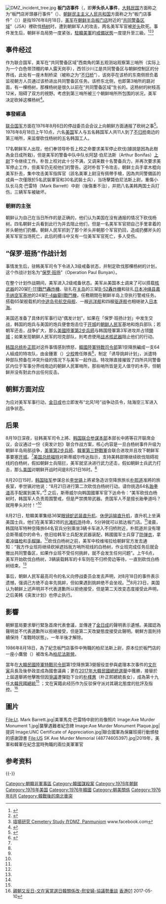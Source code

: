 {{Refimprove|time=2013-03-14T08:17:37+00:00 }}
{{noteTA
|G1=Aero
|1=zh-hans:鬼怪; zh-hant:幽靈;
}}
[[File:DMZ_incident_tree.jpg|thumb]]
'''板门店事件'''（{{Kor|諺=판문점 도끼 살인 사건|漢=板門店 도끼 殺人事件|附=無義文字}}，即'''斧头杀人事件'''，[[大韩民国|大韩民国]]方面称之为“板門店斧頭暴行事件”（{{Kor|名=南|諺=판문점 도끼 만행 사건|漢=板門店 도끼 蠻行事件|附=無義文字}}）、[[朝鲜民主主义人民共和国|朝鲜民主主义人民共和国]]方面称之为“板门店事件”（{{Kor|名=北|諺=판문점 사건|漢=板門店事件|附=無義文字}}））是指1976年8月18日，[[美军|美军]]在[[朝鲜半岛|朝鲜半岛]][[板门店|板门店]]附近的“[[共同警备区域|共同警备区域]]”（JSA）裡砍伐[[杨树|杨树]]时，遭到朝鲜军人的攻击，两名美军军官被[[斧头|斧头]]砍死。事件发生后，朝鲜半岛局势一度紧张，[[駐韓美軍|駐韓美軍]]的[[戒備狀態|戒備狀態]]一度提升至三級。<ref>{{cite web |url=http://history.huanqiu.com/globaltimes/2013-03/3772533.html |title=1976年美韩为“砍树危机”曾密订攻朝计划 |accessdate=2013-03-28 |publisher=环球网 |work= |language=zh-hans |archive-url=https://web.archive.org/web/20130602103309/http://history.huanqiu.com/globaltimes/2013-03/3772533.html |archive-date=2013-06-02 |dead-url=yes }}</ref><ref>{{cite web|url=http://www.ccdy.cn/lishi/gouchen/201304/t20130411_616548.htm|title=1976年美韩密订攻朝计划 韩为何选跆拳道高手|accessdate=2013-04-11|publisher=中国文化传媒网|work=|language=zh-hans|deadurl=yes|archiveurl=https://web.archive.org/web/20130415015252/http://www.ccdy.cn/lishi/gouchen/201304/t20130411_616548.htm|archivedate=2013年4月15日|df=}}</ref><ref name="#1">[https://www.facebook.com/hongkongcemetery/posts/396685997561443?notif_id=1551236413816633&notif_t=page_post_reaction/ 墳場研究 Cemetery Study 在DMZ, Panmunjom] www.facebook.com</ref>

== 事件经过 ==
作为联合国军，美军在“共同警备区域”西南角的第五观测站观察第三哨所（实际上为一个白色带顶棚的单人露天岗亭），西邻沙川江是共同警备区与朝鲜控制区的分界线，此处有一座木制桥梁（被称之为“[[不归桥|不归桥]]”），该岗亭在该桥的东南侧担负着监视朝方人员通过该桥进出共同警备区任务。该桥东北侧，也即第3哨所的路对面，有一棵杨树，那棵杨树是很久以前在“共同警备区域”生长的。这杨树的树枝高12米，阻碍了双方的視野。考虑到第三哨所被三个朝鲜哨所所包围的状况，美军决定砍掉这棵杨树<ref name="fish" >{{cite journal |language=zh-hans |author=扬子晚报 |title=《1976年美韩密订攻朝计划》|journal=《快乐老人报》 |volume=第353期 |year=2013年 |pages=第16页 }}</ref>。

=== 事發經過 ===

[[联合国军|联合国军]]方面在1976年8月6日的停战委员会会议上向朝鲜方面通报了砍树之事<ref>{{cite web|language=zh-hans|url=http://news.hainan.net/newshtml08/2010w8r5/668517f0.htm|title=一棵树引发的血案 险些引爆第三次世界大战|publisher=海南在线|date=2010-08-05|accessdate=2010-08-05|deadurl=yes|archiveurl=https://web.archive.org/web/20101013015806/http://news.hainan.net/newshtml08/2010w8r5/668517f0.htm|archivedate=2010-10-13}}</ref>。1976年8月18日上午10点，六名[[美国|美国]]军人与五名韩国军人共11人到了[[不归桥|不归桥]]南边的第三哨所，来监督砍伐杨树的五名韩国工人。

17名朝鲜军人出现，他们奉领导朴哲上校之命要求美军停止砍伐(據說是因為此樹為金日成所栽)，但是美军的警备中队中队长阿瑟·伯尼法斯（Arthur Bonifas）[[上尉|上尉]]下令继续工作。朴哲上校对此十分不满，又调来数十名警备兵力，并再次要求美军停止工作，但美军仍无视他们的警告。这时朴哲下令攻击，朝鲜士兵手拿木棍向美军扑去，集中攻击美军指挥官（該名美軍上尉沒有佩帶手槍，因為共同警備區的成員一次僅限於5名武裝軍官和30名武裝士兵），当场擊斃伯尼法斯上尉，重傷小队长马克·巴雷特（Mark Barrett）中尉（後傷重不治），并把八名美韩两国士兵打伤，三辆军车被破坏。

=== 朝鲜的主张 ===
朝鲜认为自己在当日所作的是正确的，他们认为美国在没有通报的情况下砍伐杨树。四名朝鲜士兵看到此行为并去阻止他们，但是一名美军军官把自己手里拿着的斧头朝他们扔擲。朝鲜人民军抓到了那个斧头并朝那个军官扔回，造成扔擲斧头的美军军官当场死亡，此后的搏斗中又有一位美军军官死亡，多人受伤。

== “保罗·班扬”作战计划 ==
事情发生后，驻韩美军司令{{Link-en|理查德·斯蒂威尔|Richard G. Stilwell}}下令进入3级戒备状态，并制定砍伐那棵杨树的计划，这个作战计划名为“[[保罗·班扬|保罗·班扬]]”（Operation Paul Bunyan）。

在整个计划作战期间，美军进入2级戒备状态。美军从美国本土调来了可以搭载[[核武器|核武器]]的20架[[F-111戰鬥轟炸機|F-111戰鬥轟炸機]]、驻扎在[[关岛|关岛]]的三架[[B-52轟炸機|B-52轟炸機]]和驻扎[[日本|日本]][[冲绳县|冲绳县]][[嘉手纳空军基地|嘉手纳空军基地]]的24架[[F-4幽靈II戰鬥機|F-4幽靈II戰鬥機]]，任務期間在朝鲜半岛上空执行警戒任务。搭载65架舰载机的[[中途岛号航空母舰|中途岛号航空母舰]]、一艘[[巡洋舰|巡洋舰]]和四艘[[驱逐舰|驱逐舰]]也相继驶入[[日本海|日本海]]。

美国还准备了具体的军事行动“偶发计划”，如果在「保罗·班扬计划」中发生交战，韩国的炮兵与美国的炮兵便會炮击位于[[开城|开城]]的[[朝鲜人民军|朝鲜人民军]]基地和炮兵部队；若朝军还击，战争扩大，那么[[美國陸軍第2步兵師|美國陸軍第2步兵師]]与韩国陸軍第3军进攻并占领[[開城|開城]]；如果发现朝鲜人民军的坦克部队，則考虑使用[[核武器|战术核武器]]阻止他们的行动。

[[韩国总统|韩国总统]][[朴正熙|朴正熙]]对这件事情感到愤怒，[[韓國陸軍特戰司令部|韓國陸軍特戰司令部]]第1空降旅編成一支64人組成的特攻队，由金鍾憲（{{lang|ko|김종헌}}）[[少校|少校]]擔任隊長<ref name="東亞日報">{{Cite news |title= 남산의 부장들 (94) 판문점「도끼만행」…朴대통령 격노 |date=1992-05-30 |publisher=[[東亞日報|동아일보]] |page=19}}</ref>，制定「诱导挑衅计划」，派遣特种部队预备在冲突升级的情况下与美军一起作战。特攻隊直接摧毁了四所共同警备区内位于军事分界线南边的朝鲜人民軍哨所，那些哨所皆是无人值守的木亭，但朝鲜并没有對此作出任何反击。

== 朝鲜方面对应 ==
为应对美军军事行动，[[金日成|金日成]]也立即发布“北风1号”战争动员令，陆海空三军进入战争状态。

== 后果 ==
8月19日深夜，驻韩美军司令{{Link-en|理查德·斯蒂威尔|Richard G. Stilwell}}上將、[[韩国联合参谋本部|韩国联合参谋本部]]本部长{{Link-ko|柳炳贤|류병현}}中將等召开联席会议，会议通过一份《突发计划》联合作战方案，核心内容是一旦白杨树事件升级为朝鲜半岛局部战争，[[美軍第2步兵師|美軍第2步兵師]]、[[大韓民國第三野戰軍|韓軍第三野戰軍]]会联合进攻并且攻下朝鲜军事要塞[[开城|开城]]。<ref name="fish" />[[美国总统|美国总统]][[傑拉爾德·福特|福特]]对斯蒂威尔传达指示，支持美韩部隊继续砍伐阻碍视线的白杨树，假如朝鲜士兵阻拦，美军就坚决进行武力还击，假如朝鲜士兵武力打击，那么[[美国|美国]]对朝鲜开战时间是8月21日16时。<ref name="fish" />

8月20日15时，[[韩国陆军|韩国陆军]]参谋总长[[李世镐_(韩国)|李世镐]]上將紧急造访空降旅旅长[[朴熙道|朴熙道]]准將的旅長室，李世镐对他说：“8月21日进行第二次砍伐白杨树行动。请你挑选64名[[跆拳道|跆拳道]]高手配属到美军。”<ref name="fish" /> 之后，斯蒂威尔向韩国國軍军官下达命令：“美军砍伐白杨树时，韩国军人负责周围警戒，但是严禁携带武器。贵国军人不是擅长跆拳道吗？就用拳头对付！”<ref name="fish" />

8月21日，駐韓美軍集结36架[[AH-1眼鏡蛇直升機|眼镜蛇武装直升机]]、[[UH-1直升機|休伊运输直升机]]，直升机上坐满美国士兵，他们在美军第2师的[[光滩机场|光滩机场]]待命，5分钟就可以抵达板门店。<ref name="fish" />凌晨，韩国陆军特种空降旅64名官兵分别乘坐3辆卡车进入不归桥附近，朴熙道并没有理会斯蒂威尔的命令，依旧给韩军士兵配发武器装配，韩國國军士兵穿了[[防弹衣|防弹衣]]，拿着[[冲锋枪|冲锋枪]]和[[手榴弹|手榴弹]]。<ref name="fish" />砍伐白杨树之前，美军中校维埃拉给朝鲜官方发去通知：“我方作业班将继续砍掉遮挡我方哨所视线的白杨树，作业班完成任务后就会撤出共同警备区，如果作业班不受任何挑衅，就不会发生任何问题”。上午6点，美军开始砍伐白杨树，3辆装载韩军的卡车则在不归桥旁边等待，一直到砍伐白杨树结束。<ref name="fish" />

事后，朝鲜人民军最高司令的名义向停战委员会发去声明，对8月18日的事件表示遗憾，强调己方绝不会率先挑衅，但如果遇到挑衅绝不会坐视。<ref name="fish" />8月23日，美国认为朝鲜上述声明并不代表道歉所以拒绝接受，但是第二天改变态度接受此声明，之后美韩《突发计划》也停止执行。

== 影響 ==
朝鮮當局要求舉行緊急首席代表會議，並傳達了[[金日成|金日成]]的聲明表示遺憾。美國認為聲明並不代表道歉所以拒絕接受，但是第二天改變態度接受此聲明。朝鮮方面則持續保持「准戰時狀態」，一年半後才解除。

1986年8月18日，為了紀念板門店事件中殉職的柏尼法斯上尉，原本位於板門店的一座小鷹營（{{lang|en|Camp Kitty Hawk}}）被改名為[[柏尼法斯營|柏尼法斯營]]。

當年在[[大韓民國陸軍特戰司令部|大韓民國陸軍特戰司令部]]第1空降旅第3營服役並參與處理本次事件的[[文在寅|文在寅]]兵長及後參政並成為國會議員；更在[[2017年大韓民國總統選舉|2017年大韓民國總統選舉]]中獲勝，接替於上屆選舉將他擊敗但因[[2016年崔順實干政醜聞|爭議]]遭彈劾下台的[[朴槿惠|朴槿惠]]（朴正熙總統長女），成為第十九任[[大韓民國總統|大韓民國總統]]<ref name="#1"/>
；文在寅籍此经历作为反驳保守派对其親北態度的批評及指控。<ref>[https://www.hk01.com/韓國大選/89938/親朝又反日-文在寅當選日韓關係改-慰安婦-協議勢重談  親朝又反日-文在寅當選日韓關係改-慰安婦-協議勢重談] {{Wayback|url=https://www.hk01.com/%E9%9F%93%E5%9C%8B%E5%A4%A7%E9%81%B8/89938/%E8%A6%AA%E6%9C%9D%E5%8F%88%E5%8F%8D%E6%97%A5-%E6%96%87%E5%9C%A8%E5%AF%85%E7%95%B6%E9%81%B8%E6%97%A5%E9%9F%93%E9%97%9C%E4%BF%82%E6%94%B9-%E6%85%B0%E5%AE%89%E5%A9%A6-%E5%8D%94%E8%AD%B0%E5%8B%A2%E9%87%8D%E8%AB%87 |date=20210805150256 }} [[香港01|香港01]] 2017-05-10</ref>

== 圖片 ==
<gallery mode="packed">
File:Lt. Mark Barrett.jpg|美軍馬克·巴雷特中尉的肖像照片
Image:Axe Murder Monument 1.jpg|襲擊遇難者紀念碑
Image:Axe Murder Monument Plaque.jpg|提詞
Image:UNC Certificate of Appreciation.jpg|聯合國軍為保羅班揚行動頒發的感謝證書
File:US SK Axe Murder Memorial (48774605397).jpg|2019年，美軍和韓軍在紀念當時殉職的兩位美軍軍官
</gallery>

== 参考资料 ==
{{Reflist}}

{{-}}
{{朝鮮戰爭}}
{{冷戰}}
{{DEFAULTSORT:Panmunjeom板门店事}}
[[Category:朝韓非軍事區|Category:朝韓非軍事區]]
[[Category:韓國謀殺案|Category:韓國謀殺案]]
[[Category:1976年朝鲜|Category:1976年朝鲜]]
[[Category:1976年美国|Category:1976年美国]]
[[Category:1976年韓國|Category:1976年韓國]]
[[Category:朝美關係|Category:朝美關係]]
[[Category:1976年8月|Category:1976年8月]]
[[Category:韓戰後的南北衝突|Category:韓戰後的南北衝突]]